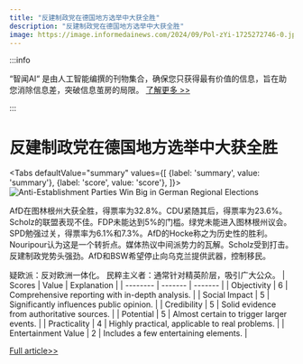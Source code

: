 ```yaml
---
title: "反建制政党在德国地方选举中大获全胜"
description: "反建制政党在德国地方选举中大获全胜"
image: https://image.informedainews.com/2024/09/Pol-zYi-1725272746-0.jpg
---
```



:::info

“智闻AI“ 是由人工智能编撰的刊物集合，确保您只获得最有价值的信息，旨在助您消除信息差，突破信息茧房的局限。  [了解更多 >>](/)

:::

# 反建制政党在德国地方选举中大获全胜


<Tabs
	defaultValue="summary"
	values={[
	{label: 'summary', value: 'summary'},
	{label: 'score', value: 'score'},
]}>
<TabItem value="summary">
<img
  src="https://image.informedainews.com/2024/09/Pol-zYi-1725272746-0.jpg"
  alt="Anti-Establishment Parties Win Big in German Regional Elections"
/>



AfD在图林根州大获全胜，得票率为32.8%。CDU紧随其后，得票率为23.6%。Scholz的联盟表现不佳。FDP未能达到5%的门槛。绿党未能进入图林根州议会。SPD勉强过关，得票率为6.1%和7.3%。AfD的Hocke称之为历史性的胜利。Nouripour认为这是一个转折点。媒体热议中间派势力的瓦解。Scholz受到打击。反建制政党势头强劲。AfD和BSW希望停止向乌克兰提供武器，控制移民。

疑欧派：反对欧洲一体化。
民粹主义者：通常针对精英阶层，吸引广大公众。
</TabItem>
<TabItem value="score">
	| Scores     | Value   | Explanation |
	| -------- | ------- | ------- |
	| Objectivity  | 6    | Comprehensive reporting with in-depth analysis.    |
	| Social Impact | 5     | Significantly influences public opinion.    |
	| Credibility    | 5    | Solid evidence from authoritative sources.    |
	| Potential    | 5    | Almost certain to trigger larger events.    |
	| Practicality    | 4    | Highly practical, applicable to real problems.    |
	| Entertainment Value    | 2    | Includes a few entertaining elements.    |
</TabItem>
</Tabs>

[Full article>>](https://sputniknews.com/20240902/anti-establishment-parties-have-triumphed-in-germanys-regional-elections-1119984449.html)
